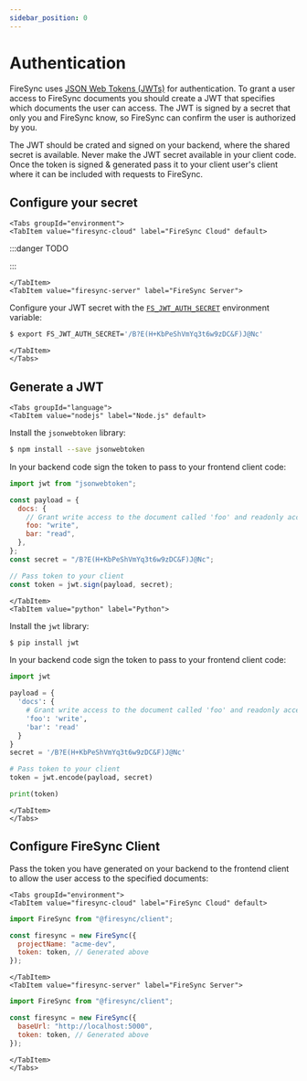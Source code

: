 ```yaml
---
sidebar_position: 0
---
```



# Authentication

FireSync uses [JSON Web Tokens (JWTs)](https://en.wikipedia.org/wiki/JSON_Web_Token) for authentication. To grant a user access to FireSync documents you should create a JWT that specifies which documents the user can access. The JWT is signed by a secret that only you and FireSync know, so FireSync can confirm the user is authorized by you.

The JWT should be crated and signed on your backend, where the shared secret is available. Never make the JWT secret available in your client code. Once the token is signed & generated pass it to your client user's client where it can be included with requests to FireSync.

## Configure your secret

```mdx-code-block
<Tabs groupId="environment">
<TabItem value="firesync-cloud" label="FireSync Cloud" default>
```

:::danger TODO

:::

```mdx-code-block
</TabItem>
<TabItem value="firesync-server" label="FireSync Server">
```

Configure your JWT secret with the [`FS_JWT_AUTH_SECRET`](/reference/firesync-server/configuration#fs_jwt_auth_secret) environment variable:

```bash
$ export FS_JWT_AUTH_SECRET='/B?E(H+KbPeShVmYq3t6w9zDC&F)J@Nc'
```

```mdx-code-block
</TabItem>
</Tabs>
```

## Generate a JWT

```mdx-code-block
<Tabs groupId="language">
<TabItem value="nodejs" label="Node.js" default>
```

Install the `jsonwebtoken` library:

```bash
$ npm install --save jsonwebtoken
```

In your backend code sign the token to pass to your frontend client code:

```js
import jwt from "jsonwebtoken";

const payload = {
  docs: {
    // Grant write access to the document called 'foo' and readonly access to 'bar'
    foo: "write",
    bar: "read",
  },
};
const secret = "/B?E(H+KbPeShVmYq3t6w9zDC&F)J@Nc";

// Pass token to your client
const token = jwt.sign(payload, secret);
```

```mdx-code-block
</TabItem>
<TabItem value="python" label="Python">
```

Install the `jwt` library:

```bash
$ pip install jwt
```

In your backend code sign the token to pass to your frontend client code:

```python
import jwt

payload = {
  'docs': {
    # Grant write access to the document called 'foo' and readonly access to 'bar'
    'foo': 'write',
    'bar': 'read'
  }
}
secret = '/B?E(H+KbPeShVmYq3t6w9zDC&F)J@Nc'

# Pass token to your client
token = jwt.encode(payload, secret)

print(token)
```

```mdx-code-block
</TabItem>
</Tabs>
```

## Configure FireSync Client

Pass the token you have generated on your backend to the frontend client to allow the user access to the specified documents:

```mdx-code-block
<Tabs groupId="environment">
<TabItem value="firesync-cloud" label="FireSync Cloud" default>
```

```js
import FireSync from "@firesync/client";

const firesync = new FireSync({
  projectName: "acme-dev",
  token: token, // Generated above
});
```

```mdx-code-block
</TabItem>
<TabItem value="firesync-server" label="FireSync Server">
```

```js
import FireSync from "@firesync/client";

const firesync = new FireSync({
  baseUrl: "http://localhost:5000",
  token: token, // Generated above
});
```

```mdx-code-block
</TabItem>
</Tabs>
```
